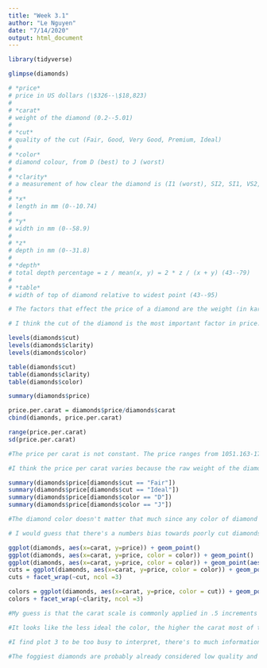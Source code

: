 ```yaml
---
title: "Week 3.1"
author: "Le Nguyen"
date: "7/14/2020"
output: html_document
---
```


```r
library(tidyverse)

glimpse(diamonds)
```
```r
# *price*
# price in US dollars (\$326--\$18,823)
# 
# *carat*
# weight of the diamond (0.2--5.01)
# 
# *cut*
# quality of the cut (Fair, Good, Very Good, Premium, Ideal)
# 
# *color*
# diamond colour, from D (best) to J (worst)
# 
# *clarity*
# a measurement of how clear the diamond is (I1 (worst), SI2, SI1, VS2, VS1, VVS2, VVS1, IF (best))
# 
# *x*
# length in mm (0--10.74)
# 
# *y*
# width in mm (0--58.9)
# 
# *z*
# depth in mm (0--31.8)
# 
# *depth*
# total depth percentage = z / mean(x, y) = 2 * z / (x + y) (43--79)
# 
# *table*
# width of top of diamond relative to widest point (43--95)
```
```r
# The factors that effect the price of a diamond are the weight (in karats), color, clarity, cut, and most importantly the aesthetic, which is hard to quantify. 
```
```r
# I think the cut of the diamond is the most important factor in price. The cut is the most complicated factor in the diamond's appearance and the factor we have the most control over. I think color is the least important factor, because any color of diamond can be aesthetic depending on the other factors. 

levels(diamonds$cut)
levels(diamonds$clarity)
levels(diamonds$color)

table(diamonds$cut)
table(diamonds$clarity)
table(diamonds$color)

summary(diamonds$price)

price.per.carat = diamonds$price/diamonds$carat
cbind(diamonds, price.per.carat)

range(price.per.carat)
sd(price.per.carat)

#The price per carat is not constant. The price ranges from 1051.163-17828.846, with a standard deviation of 2012.66.

#I think the price per carat varies because the raw weight of the diamond is not what determines the price as much as the other more aesthetic factors like cut, color, and clarity. So a smaller diamond with a better cut and clarity would fetch a higher price than a bigger one with worse of those factors.

summary(diamonds$price[diamonds$cut == "Fair"])
summary(diamonds$price[diamonds$cut == "Ideal"])
summary(diamonds$price[diamonds$color == "D"])
summary(diamonds$price[diamonds$color == "J"])

#The diamond color doesn't matter that much since any color of diamond can look aesthetic depending on the other factors. For instance, a poorly colored diamond that is clear and cut well will sparkle nicely and the color itself doesn't matter.
```


```r
# I would guess that there's a numbers bias towards poorly cut diamonds because they are more common than perfectly cut ones. Since they are more common they are sold more commonly, the demand drives the price up. 

```
```r
ggplot(diamonds, aes(x=carat, y=price)) + geom_point()
ggplot(diamonds, aes(x=carat, y=price, color = color)) + geom_point()
ggplot(diamonds, aes(x=carat, y=price, color = color)) + geom_point(aes(shape = cut))
cuts = ggplot(diamonds, aes(x=carat, y=price, color = color)) + geom_point()
cuts + facet_wrap(~cut, ncol =3)

colors = ggplot(diamonds, aes(x=carat, y=price, color = cut)) + geom_point()
colors + facet_wrap(~clarity, ncol =3)
```
```r
#My guess is that the carat scale is commonly applied in .5 increments as a rough measurement.This makes the diamonds appear to be in bins of every .5 carats. 

```
```r
#It looks like the less ideal the color, the higher the carat most of the time. So poorly colored diamonds tend to bigger, which makes them more expensive. 

```
```r
#I find plot 3 to be too busy to interpret, there's to much information trying to be shown in one plot. Plot 4 is easier to read because the data is split between plots which makes it easier to read. 

```
```r
#The foggiest diamonds are probably already considered low quality and not worth the effort to make a quality cut. The clearest diamonds are worth making ideal cuts on since they will sparkle the most, and their value is going to be based highly on the cut.

```



